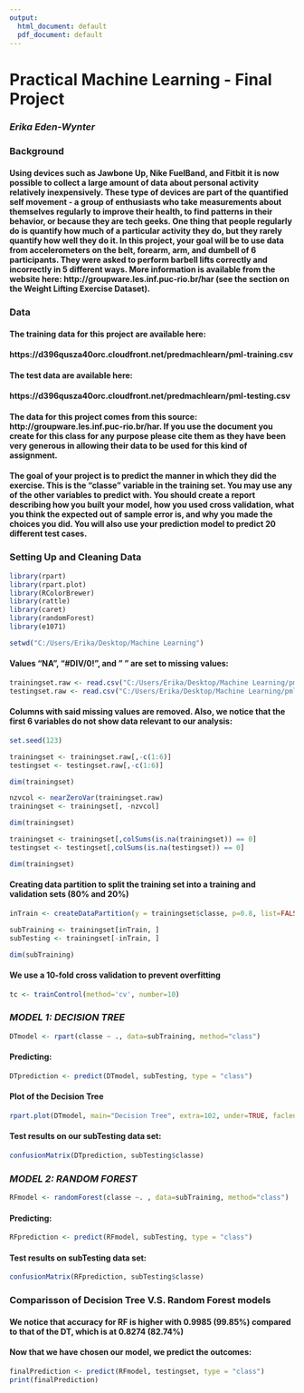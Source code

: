 ---
output:
  html_document: default
  pdf_document: default
---
# Practical Machine Learning - Final Project
### *Erika Eden-Wynter*

### **Background**

#### Using devices such as Jawbone Up, Nike FuelBand, and Fitbit it is now possible to collect a large amount of data about personal activity relatively inexpensively. These type of devices are part of the quantified self movement - a group of enthusiasts who take measurements about themselves regularly to improve their health, to find patterns in their behavior, or because they are tech geeks. One thing that people regularly do is quantify how much of a particular activity they do, but they rarely quantify how well they do it. In this project, your goal will be to use data from accelerometers on the belt, forearm, arm, and dumbell of 6 participants. They were asked to perform barbell lifts correctly and incorrectly in 5 different ways. More information is available from the website here: http://groupware.les.inf.puc-rio.br/har (see the section on the Weight Lifting Exercise Dataset).

### **Data**

#### The training data for this project are available here:
  
####  https://d396qusza40orc.cloudfront.net/predmachlearn/pml-training.csv

#### The test data are available here:
  
####  https://d396qusza40orc.cloudfront.net/predmachlearn/pml-testing.csv

#### The data for this project comes from this source: http://groupware.les.inf.puc-rio.br/har. If you use the document you create for this class for any purpose please cite them as they have been very generous in allowing their data to be used for this kind of assignment.

#### The goal of your project is to predict the manner in which they did the exercise. This is the "classe" variable in the training set. You may use any of the other variables to predict with. You should create a report describing how you built your model, how you used cross validation, what you think the expected out of sample error is, and why you made the choices you did. You will also use your prediction model to predict 20 different test cases.



### **Setting Up and Cleaning Data**

```{r}
library(rpart)
library(rpart.plot)
library(RColorBrewer)
library(rattle)
library(caret)
library(randomForest)
library(e1071)

setwd("C:/Users/Erika/Desktop/Machine Learning") 
```

#### Values "NA", "#DIV/0!", and " " are set to missing values:

```{r}
trainingset.raw <- read.csv("C:/Users/Erika/Desktop/Machine Learning/pml-training.csv", na.strings=c("NA","#DIV/0!", ""))
testingset.raw <- read.csv("C:/Users/Erika/Desktop/Machine Learning/pml-testing.csv", na.strings=c("NA","#DIV/0!", ""))
```

#### Columns with said missing values are removed. Also, we notice that the first 6 variables do not show data relevant to our analysis:

```{r}
set.seed(123)

trainingset <- trainingset.raw[,-c(1:6)]
testingset <- testingset.raw[,-c(1:6)]

dim(trainingset)

nzvcol <- nearZeroVar(trainingset.raw)
trainingset <- trainingset[, -nzvcol]

dim(trainingset)

trainingset <- trainingset[,colSums(is.na(trainingset)) == 0]
testingset <- testingset[,colSums(is.na(testingset)) == 0]

dim(trainingset)

```

#### Creating data partition to split the training set into a training and validation sets (80% and 20%)
```{r}
inTrain <- createDataPartition(y = trainingset$classe, p=0.8, list=FALSE)

subTraining <- trainingset[inTrain, ] 
subTesting <- trainingset[-inTrain, ]

dim(subTraining)
```

#### We use a 10-fold cross validation to prevent overfitting 

```{r}
tc <- trainControl(method='cv', number=10)
```

### *MODEL 1: DECISION TREE*

```{r}

DTmodel <- rpart(classe ~ ., data=subTraining, method="class")
```

#### Predicting:

```{r}
DTprediction <- predict(DTmodel, subTesting, type = "class")
```

#### Plot of the Decision Tree

```{r}
rpart.plot(DTmodel, main="Decision Tree", extra=102, under=TRUE, faclen=0)
```

#### Test results on our subTesting data set:

```{r}
confusionMatrix(DTprediction, subTesting$classe)
```

### *MODEL 2: RANDOM FOREST*

```{r}
RFmodel <- randomForest(classe ~. , data=subTraining, method="class")
```

#### Predicting:

```{r}
RFprediction <- predict(RFmodel, subTesting, type = "class")
```
 
#### Test results on subTesting data set:

```{r}
confusionMatrix(RFprediction, subTesting$classe)
```

### Comparisson of Decision Tree V.S. Random Forest models
#### We notice that accuracy for RF is higher with 0.9985 (99.85%) compared to that of the DT, which is at 0.8274 (82.74%)

#### Now that we have chosen our model, we predict the outcomes:

```{r}
finalPrediction <- predict(RFmodel, testingset, type = "class")
print(finalPrediction)
```
